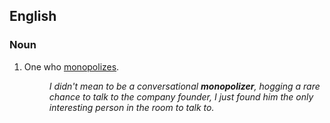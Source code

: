 ==English==
===Noun===
{{en-noun}}

#One who [[monopolize]]s.
#:''I didn't mean to be a conversational '''monopolizer''', hogging a rare chance to talk to the company founder, I just found him the only interesting person in the room to talk to.''